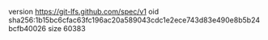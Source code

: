 version https://git-lfs.github.com/spec/v1
oid sha256:1b15bc6cfac63fc196ac20a589043cdc1e2ece743d83e490e8b5b24bcfb40026
size 60383

